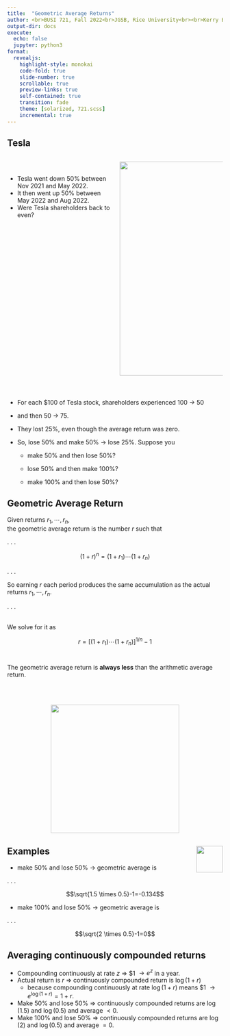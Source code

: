 ```yaml
---
title:  "Geometric Average Returns"
author: <br>BUSI 721, Fall 2022<br>JGSB, Rice University<br><br>Kerry Back
output-dir: docs
execute:
  echo: false
  jupyter: python3
format: 
  revealjs:
    highlight-style: monokai
    code-fold: true
    slide-number: true
    scrollable: true
    preview-links: true
    self-contained: true
    transition: fade
    theme: [solarized, 721.scss]
    incremental: true
---
```


## Tesla

:::: {.columns}

::: {.column width=50}

<br>

- Tesla went down 50% between Nov 2021 and May 2022. 
- It then went up 50% between May 2022 and Aug 2022.
- Were Tesla shareholders back to even?
:::

::: {.column width=50}

::: {.fragment .fade-up}
<p align=center>
<img src="images/question-mark-7123855_1920.jpg" height=500> 
</p>
:::
:::

::::


#

- For each $100 of Tesla stock, shareholders experienced 
100 → 50 

- and then 50 → 75.

- They lost 25%, even though the average return was zero.

- So, lose 50% and make 50% → lose 25%.  Suppose you 

  - make 50% and then lose 50%? 

  - lose 50% and then make 100%? 

  - make 100% and then lose 50%?

## Geometric Average Return

Given returns $r_1, \cdots, r_n,$ \
the geometric average return is the number $r$ such that

. . .

$$(1+r)^{n}=(1+r_1)\cdots(1+r_{n})$$

. . .

So earning $r$ each period produces the same accumulation as the actual returns $r_1, \cdots, r_n.$

. . .

<br>
We solve for it as

$$r=[(1+r_1)\cdots(1+r_n)]^{1/n}-1$$

#

The geometric average return is **always less** than the arithmetic average return. 

<br><br>

<p align=center>
<img src="images/EPoint.png" height=300 width=300> </p>

## Examples <a href=http://bbcx-investments.com/risk/geometric"><img src="images/Rice_Owl.jpg"  style="width:.65in;" align="right"></a>

- make 50% and lose 50% → geometric average is  

. . .

$$\sqrt{1.5 \times 0.5}-1=-0.134$$

- make 100% and lose 50% → geometric average is

. . .

$$\sqrt{2 \times 0.5}-1=0$$

## Averaging continuously compounded returns

- Compounding continuously at rate $z$ $\Rightarrow$ \$1 $\rightarrow e^z$ in a year.
- Actual return is $r$ $\Rightarrow$ continuously compounded return is $\log (1+r)$
  - because compounding continuously at rate $\log (1+r)$ means \$1 $\rightarrow e^{\log (1+r)} = 1+r$.
- Make 50% and lose 50% $\Rightarrow$ continuously compounded returns are $\log(1.5)$ and $\log(0.5)$ and average $<0$.
- Make 100% and lose 50% $\Rightarrow$ continuously compounded returns are
$\log(2)$ and $\log(0.5)$ and average $=0$.


